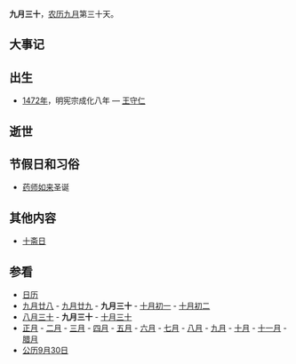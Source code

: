 {{Lunar09Calendar}}
'''九月三十'''，[[农历|农历]][[九月_(农历)|九月]]第三十天。

==大事记==

==出生==
*[[1472年|1472年]]，明宪宗成化八年 — [[王守仁|王守仁]]

==逝世==

==节假日和习俗==
*[[药师如来|药师如来]]圣诞

==其他内容==
*[[十斋日|十斋日]]

==参看==
*[[历史上的今天|日历]]
*[[九月廿八|九月廿八]] - [[九月廿九|九月廿九]] - '''九月三十''' - [[十月初一|十月初一]] - [[十月初二|十月初二]]
*[[八月三十|八月三十]] - '''九月三十''' - [[十月三十|十月三十]]
*[[正月|正月]] - [[二月_(农历)|二月]] - [[三月_(农历)|三月]] - [[四月_(农历)|四月]] - [[五月_(农历)|五月]] - [[六月_(农历)|六月]] - [[七月_(农历)|七月]] - [[八月_(农历)|八月]] - [[九月_(农历)|九月]] - [[十月_(农历)|十月]] - [[十一月_(农历)|十一月]] - [[腊月|腊月]]
*[[公历|公历]][[9月30日|9月30日]]